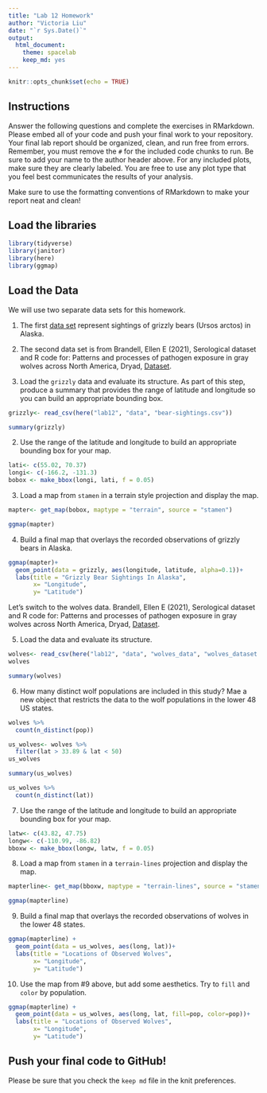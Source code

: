 ```yaml
---
title: "Lab 12 Homework"
author: "Victoria Liu"
date: "`r Sys.Date()`"
output:
  html_document: 
    theme: spacelab
    keep_md: yes
---
```


```r
knitr::opts_chunk$set(echo = TRUE)
```

## Instructions
Answer the following questions and complete the exercises in RMarkdown. Please embed all of your code and push your final work to your repository. Your final lab report should be organized, clean, and run free from errors. Remember, you must remove the `#` for the included code chunks to run. Be sure to add your name to the author header above. For any included plots, make sure they are clearly labeled. You are free to use any plot type that you feel best communicates the results of your analysis.  

Make sure to use the formatting conventions of RMarkdown to make your report neat and clean!  

## Load the libraries
```r
library(tidyverse)
library(janitor)
library(here)
library(ggmap)
``` 


## Load the Data
We will use two separate data sets for this homework.  

1. The first [data set](https://rcweb.dartmouth.edu/~f002d69/workshops/index_rspatial.html) represent sightings of grizzly bears (Ursos arctos) in Alaska.  
2. The second data set is from Brandell, Ellen E (2021), Serological dataset and R code for: Patterns and processes of pathogen exposure in gray wolves across North America, Dryad, [Dataset](https://doi.org/10.5061/dryad.5hqbzkh51).  

1. Load the `grizzly` data and evaluate its structure. As part of this step, produce a summary that provides the range of latitude and longitude so you can build an appropriate bounding box.
```r
grizzly<- read_csv(here("lab12", "data", "bear-sightings.csv"))
```
```r
summary(grizzly)
```

2. Use the range of the latitude and longitude to build an appropriate bounding box for your map.
```r
lati<- c(55.02, 70.37)
longi<- c(-166.2, -131.3)
bobox <- make_bbox(longi, lati, f = 0.05)
```

3. Load a map from `stamen` in a terrain style projection and display the map.
```r
mapter<- get_map(bobox, maptype = "terrain", source = "stamen")
```
```r
ggmap(mapter)
```

4. Build a final map that overlays the recorded observations of grizzly bears in Alaska.
```r
ggmap(mapter)+
  geom_point(data = grizzly, aes(longitude, latitude, alpha=0.1))+
  labs(title = "Grizzly Bear Sightings In Alaska",
       x= "Longitude",
       y= "Latitude")
```

Let's switch to the wolves data. Brandell, Ellen E (2021), Serological dataset and R code for: Patterns and processes of pathogen exposure in gray wolves across North America, Dryad, [Dataset](https://doi.org/10.5061/dryad.5hqbzkh51).  

5. Load the data and evaluate its structure.  
```r
wolves<- read_csv(here("lab12", "data", "wolves_data", "wolves_dataset.csv"))
wolves
```
```r
summary(wolves)
```

6. How many distinct wolf populations are included in this study? Mae a new object that restricts the data to the wolf populations in the lower 48 US states.
```r
wolves %>%
  count(n_distinct(pop))
```
```r
us_wolves<- wolves %>%
  filter(lat > 33.89 & lat < 50)
us_wolves
```
```r
summary(us_wolves)
```
```r
us_wolves %>%
  count(n_distinct(lat))
```

7. Use the range of the latitude and longitude to build an appropriate bounding box for your map.
```r
latw<- c(43.82, 47.75)
longw<- c(-110.99, -86.82)
bboxw <- make_bbox(longw, latw, f = 0.05)
```

8.  Load a map from `stamen` in a `terrain-lines` projection and display the map.
```r
mapterline<- get_map(bboxw, maptype = "terrain-lines", source = "stamen")
```
```r
ggmap(mapterline)
```
9. Build a final map that overlays the recorded observations of wolves in the lower 48 states.
```r
ggmap(mapterline) +
  geom_point(data = us_wolves, aes(long, lat))+
  labs(title = "Locations of Observed Wolves",
       x= "Longitude",
       y= "Latitude")
```
10. Use the map from #9 above, but add some aesthetics. Try to `fill` and `color` by population.
```r
ggmap(mapterline) +
  geom_point(data = us_wolves, aes(long, lat, fill=pop, color=pop))+
  labs(title = "Locations of Observed Wolves",
       x= "Longitude",
       y= "Latitude")
```
## Push your final code to GitHub!
Please be sure that you check the `keep md` file in the knit preferences. 